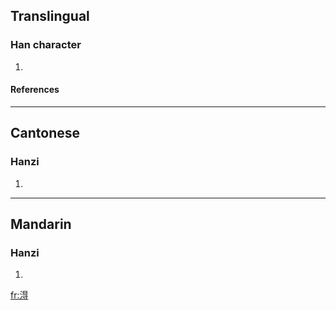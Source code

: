 ==Translingual==
===Han character===
{{Han char|rn=85|rad=水|as=08|sn=11|four=3614<sub>1</sub>|canj=水日一戈 (EAMI)}}
# {{defn|Han|sort=水08}}
====References====
{{Han ref|kx=0629.010|dkj=17613|dj=1030.190|hdz=31648.060|uh=6DC2|ud=28098|bh=D5FC|bd=54780}}

----
==Cantonese==
===Hanzi===
{{yue-hanzi|jyut=|y=dak1}}
# {{defn|Cantonese}}

----
==Mandarin==
===Hanzi===
{{cmn-hanzi|pin=[[dé]] ([[de2]])|wg=te<sup>2</sup>}}
# {{defn|Mandarin}}

[[fr:淂]]